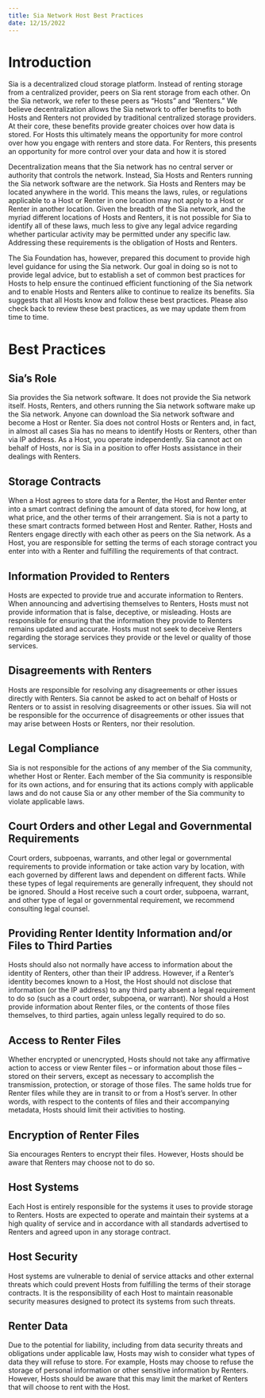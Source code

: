 ```yaml
---
title: Sia Network Host Best Practices
date: 12/15/2022
---
```


# Introduction

Sia is a decentralized cloud storage platform. Instead of renting storage from a centralized provider, peers on Sia rent storage from each other. On the Sia network, we refer to these peers as “Hosts” and “Renters.” We believe decentralization allows the Sia network to offer benefits to both Hosts and Renters not provided by traditional centralized storage providers. At their core, these benefits provide greater choices over how data is stored. For Hosts this ultimately means the opportunity for more control over how you engage with renters and store data. For Renters, this presents an opportunity for more control over your data and how it is stored

Decentralization means that the Sia network has no central server or authority that controls the network. Instead, Sia Hosts and Renters running the Sia network software are the network. Sia Hosts and Renters may be located anywhere in the world. This means the laws, rules, or regulations applicable to a Host or Renter in one location may not apply to a Host or Renter in another location. Given the breadth of the Sia network, and the myriad different locations of Hosts and Renters, it is not possible for Sia to identify all of these laws, much less to give any legal advice regarding whether particular activity may be permitted under any specific law. Addressing these requirements is the obligation of Hosts and Renters.

The Sia Foundation has, however, prepared this document to provide high level guidance for using the Sia network. Our goal in doing so is not to provide legal advice, but to establish a set of common best practices for Hosts to help ensure the continued efficient functioning of the Sia network and to enable Hosts and Renters alike to continue to realize its benefits. Sia suggests that all Hosts know and follow these best practices. Please also check back to review these best practices, as we may update them from time to time.

# Best Practices

## Sia’s Role

Sia provides the Sia network software. It does not provide the Sia network itself. Hosts, Renters, and others running the Sia network software make up the Sia network. Anyone can download the Sia network software and become a Host or Renter. Sia does not control Hosts or Renters and, in fact, in almost all cases Sia has no means to identify Hosts or Renters, other than via IP address. As a Host, you operate independently. Sia cannot act on behalf of Hosts, nor is Sia in a position to offer Hosts assistance in their dealings with Renters.

## Storage Contracts

When a Host agrees to store data for a Renter, the Host and Renter enter into a smart contract defining the amount of data stored, for how long, at what price, and the other terms of their arrangement. Sia is not a party to these smart contracts formed between Host and Renter. Rather, Hosts and Renters engage directly with each other as peers on the Sia network. As a Host, you are responsible for setting the terms of each storage contract you enter into with a Renter and fulfilling the requirements of that contract.

## Information Provided to Renters

Hosts are expected to provide true and accurate information to Renters. When announcing and advertising themselves to Renters, Hosts must not provide information that is false, deceptive, or misleading. Hosts are responsible for ensuring that the information they provide to Renters remains updated and accurate. Hosts must not seek to deceive Renters regarding the storage services they provide or the level or quality of those services.

## Disagreements with Renters

Hosts are responsible for resolving any disagreements or other issues directly with Renters. Sia cannot be asked to act on behalf of Hosts or Renters or to assist in resolving disagreements or other issues. Sia will not be responsible for the occurrence of disagreements or other issues that may arise between Hosts or Renters, nor their resolution.

## Legal Compliance

Sia is not responsible for the actions of any member of the Sia community, whether Host or Renter. Each member of the Sia community is responsible for its own actions, and for ensuring that its actions comply with applicable laws and do not cause Sia or any other member of the Sia community to violate applicable laws.

## Court Orders and other Legal and Governmental Requirements

Court orders, subpoenas, warrants, and other legal or governmental requirements to provide information or take action vary by location, with each governed by different laws and dependent on different facts. While these types of legal requirements are generally infrequent, they should not be ignored. Should a Host receive such a court order, subpoena, warrant, and other type of legal or governmental requirement, we recommend consulting legal counsel.

## Providing Renter Identity Information and/or Files to Third Parties

Hosts should also not normally have access to information about the identity of Renters, other than their IP address. However, if a Renter’s identity becomes known to a Host, the Host should not disclose that information (or the IP address) to any third party absent a legal requirement to do so (such as a court order, subpoena, or warrant). Nor should a Host provide information about Renter files, or the contents of those files themselves, to third parties, again unless legally required to do so.

## Access to Renter Files

Whether encrypted or unencrypted, Hosts should not take any affirmative action to access or view Renter files – or information about those files – stored on their servers, except as necessary to accomplish the transmission, protection, or storage of those files. The same holds true for Renter files while they are in transit to or from a Host’s server. In other words, with respect to the contents of files and their accompanying metadata, Hosts should limit their activities to hosting.

## Encryption of Renter Files

Sia encourages Renters to encrypt their files. However, Hosts should be aware that Renters may choose not to do so.

## Host Systems

Each Host is entirely responsible for the systems it uses to provide storage to Renters. Hosts are expected to operate and maintain their systems at a high quality of service and in accordance with all standards advertised to Renters and agreed upon in any storage contract.

## Host Security

Host systems are vulnerable to denial of service attacks and other external threats which could prevent Hosts from fulfilling the terms of their storage contracts. It is the responsibility of each Host to maintain reasonable security measures designed to protect its systems from such threats.

## Renter Data

Due to the potential for liability, including from data security threats and obligations under applicable law, Hosts may wish to consider what types of data they will refuse to store. For example, Hosts may choose to refuse the storage of personal information or other sensitive information by Renters. However, Hosts should be aware that this may limit the market of Renters that will choose to rent with the Host.
